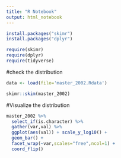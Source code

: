 ```yaml
---
title: "R Notebook"
output: html_notebook
---
```




```r
install.packages("skimr")
install.packages("dplyr")
```

```r
require(skimr)
require(dplyr)
require(tidyverse)
```

#check the distribution
```r
data <- load(file='master_2002.Rdata')
```

```r

skimr::skim(master_2002)
```

#Visualize the distribution
```r
master_2002 %>% 
  select_if(is.character) %>% 
  gather(var,val) %>% 
  ggplot(aes(val)) + scale_y_log10() +
  geom_bar() +
  facet_wrap(~var,scales="free",ncol=1) +
  coord_flip()
```




